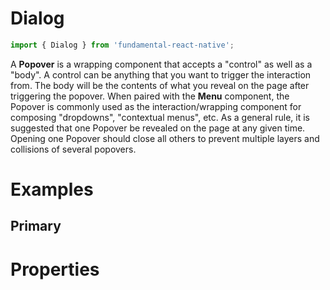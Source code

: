 
<Meta title="Dialog" component={Dialog} />

# Dialog

```js
import { Dialog } from 'fundamental-react-native';
```

A **Popover** is a wrapping component that accepts a "control" as well as a "body". A control can be anything that you want to trigger the interaction from. The body will be the contents of what you reveal on the page after triggering the popover. When paired with the **Menu** component, the Popover is commonly used as the interaction/wrapping component for composing "dropdowns", "contextual menus", etc. As a general rule, it is suggested that one Popover be revealed on the page at any given time. Opening one Popover should close all others to prevent multiple layers and collisions of several popovers.

# Examples

## Primary

<Preview>
  <Story name="primary">
    <Inline>
      <Dialog />
    </Inline>
  </Story>
</Preview>

# Properties

<Props of={Dialog} />
